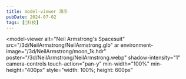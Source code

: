 ```yaml
---
title: model-viewer 演示
pubDate: 2024-07-02
tags: [🔭科技]
---
```


<script is:inline type="module" src="/scripts/model-viewer.min.js"></script>

<model-viewer
alt="Neil Armstrong's Spacesuit"
src="/3d/NeilArmstrong/NeilArmstrong.glb"
ar
environment-image="/3d/NeilArmstrong/moon_1k.hdr"
poster="/3d/NeilArmstrong/NeilArmstrong.webp"
shadow-intensity="1"
camera-controls
touch-action="pan-y"
min-width="100%"
min-height="400px"
style="width: 100%; height: 600px"

> </model-viewer>
